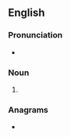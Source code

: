 {{also|Byes}}
==English==

===Pronunciation===
* {{rhymes|en|aɪz}}

===Noun===
{{head|en|noun form}}

# {{plural of|en|bye}}

===Anagrams===
* {{anagrams|en|a=besy|Beys|Ebys|beys}}